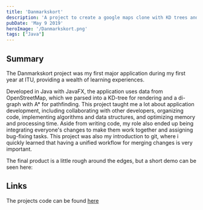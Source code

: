 ```yaml
---
title: 'Danmarkskort'
description: 'A project to create a google maps clone with KD trees and A*'
pubDate: 'May 9 2019'
heroImage: '/Danmarkskort.png'
tags: ["Java"]
---
```


## Summary

The Danmarkskort project was my first major application during my first year at ITU, providing a wealth of learning experiences.

Developed in Java with JavaFX, the application uses data from OpenStreetMap, which we parsed into a KD-tree for rendering and a di-graph with A* for pathfinding. This project taught me a lot about application development, including collaborating with other developers, organizing code, implementing algorithms and data structures, and optimizing memory and processing time.
Aside from writing code, my role also ended up being integrating everyone's changes to make them work together and assigning bug-fixing tasks. 
This project was also my introduction to git, where i quickly learned that having a unified workflow for merging changes is very important.

The final product is a little rough around the edges, but a short demo can be seen here:
<YouTube id="https://www.youtube.com/watch?v=_9B9ldpMwXs" />


## Links
The projects code can be found [here](https://github.com/madswolf/Danmarkskort)
